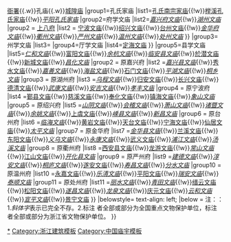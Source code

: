 {{Navbox
|name=浙江省境内的孔庙
|title=[[浙江省孔庙列表|浙江省境内的孔庙]]
|image=[[File:Hangzhou Kongmiao 20120518-08.jpg|180px]]<div style="height: 5px"></div>[[File:Cicheng Kongmiao 2013.07.27 12-48-52.jpg|180px]]<div style="height: 5px"></div>[[File:Huangyan Confucian Temple 44 2016-12.jpg|180px]]
|style = text-align:left;
|groupstyle = width:7em;text-align:center;
|above=浙江古代城市史系列：[[Template:浙江省境内的古城墙|城墙]]{{.w}}[[Template:浙江省境内的古衙署|衙署]]{{.w}}孔庙{{.w}}[[Template:浙江省境内的城隍庙|城隍庙]]
|group1=孔氏家庙
|list1=[[孔氏南宗家庙]]<sup>{{font|color=#FF7300|国}}</sup>{{!w}}[[榉溪孔氏家庙]]<sup>{{font|color=#FF7300|国}}</sup>{{!w}}''[[平阳孔氏家庙]]''
|group2=府学文庙
|list2={{Navbox subgroup
|groupstyle=font-weight:normal;
|group1 = [[下三府]]
|list1 = [[杭州碑林|杭州文庙]]<sup>{{font|color=#FF7300|国}}</sup>{{!w}}''[[嘉兴府文庙]]''{{!w}}''[[湖州文庙]]''
|group2 = [[上八府]]
|list2 = [[宁波文庙]]<sup>{{font|color=#FF7300|国}}</sup><sup>{{font|color=#2A52BE|省}}</sup>{{!w}}[[绍兴文庙]]{{!w}}[[台州府文庙|台州文庙]]<sup>{{font|color=#2A52BE|省}}</sup>{{!w}}''[[金华府文庙]]''{{!w}}''[[衢州文庙]]''{{!w}}''[[严州文庙]]''{{!w}}''[[温州府学文庙|温州文庙]]''{{!w}}''[[处州文庙]]''
}}
|group3=州学文庙
|list3={{Navbox subgroup
|groupstyle=font-weight:normal;
|group1 = 散州
|list1 =[[海宁文庙]]（杭州府）
}}
|group4=厅学文庙
|list4={{Navbox subgroup
|groupstyle=font-weight:normal;
|group1 = 直隶厅
|list1 =[[玉环学宫|玉环文庙]]{{!w}}[[定海文庙]]
}}
|group5=县学文庙
|list5={{Navbox subgroup
|groupstyle=font-weight:normal;
|group1 = 原杭州府
|list1 =''[[钱塘文庙]]''{{!w}}''[[仁和文庙]]''{{!w}}[[富阳文庙]]{{!w}}''[[余杭文庙]]''{{!w}}''[[临安县文庙]]''{{!w}}[[於潜文庙]]{{!w}}[[新登文庙|新城文庙]]{{!w}}''[[昌化文庙]]''
|group2 = 原嘉兴府
|list2 =''[[嘉兴县文庙]]''{{!w}}[[秀水文庙]]{{!w}}''[[嘉善文庙]]''{{!w}}''[[海盐文庙]]''{{!w}}[[崇德孔庙|石门文庙]]<sup>{{font|color=#2A52BE|省}}</sup>{{!w}}''[[平湖文庙]]''{{!w}}''[[桐乡文庙]]''
|group3 = 原湖州府
|list3 =''[[烏程文廟|乌程文庙]]''{{!w}}[[歸安文廟|归安文庙]]{{!w}}[[长兴孔庙|长兴文庙]]<sup>{{font|color=#2A52BE|省}}</sup>{{!w}}[[德清文庙]]{{!w}}''[[武康文庙]]''{{!w}}''[[安吉文庙]]''{{!w}}''[[孝丰文庙]]''
|group4 = 原宁波府
|list4 =[[鄞县文庙]]{{!w}}[[慈城孔庙|慈溪文庙]]<sup>{{font|color=#FF7300|国}}</sup>{{!w}}[[奉化县学旧址|奉化文庙]]<sup>{{font|color=#2A52BE|省}}</sup>{{!w}}[[镇海文庙]]<sup>{{font|color=#FF7300|国}}</sup>{{!w}}''[[象山文庙]]''
|group5 = 原绍兴府
|list5 =''[[山阴文庙]]''{{!w}}''[[会稽文庙]]''{{!w}}''[[萧山文庙]]''{{!w}}''[[诸暨文庙]]''{{!w}}''[[余姚文庙]]''{{!w}}[[上虞文庙]]{{!w}}''[[嵊县文庙]]''{{!w}}''[[新昌文庙]]''
|group6 = 原台州府
|list6 =''[[临海文庙]]''{{!w}}[[黄岩孔庙|黄岩文庙]]<sup>{{font|color=#2A52BE|省}}</sup>{{!w}}[[天台文庙]]{{!w}}[[宁海文庙]]{{!w}}[[仙居文庙]]{{!w}}''[[太平文庙]]''
|group7 = 原金华府
|list7 =''[[金华县文庙]]''{{!w}}[[兰溪文庙]]{{!w}}[[东阳文庙]]{{!w}}''[[义乌文庙]]''{{!w}}''[[永康文庙]]''{{!w}}[[武义文庙]]{{!w}}''[[浦江文庙]]''{{!w}}''[[汤溪文庙]]''
|group8 = 原衢州府
|list8 =[[西安县文庙]]{{!w}}[[龙游文庙]]{{!w}}''[[常山文庙]]''{{!w}}[[江山文庙]]{{!w}}''[[开化县文庙]]''
|group9 = 原严州府
|list9 =''[[建德文庙 (浙江)|建德文庙]]''{{!w}}''[[淳安文庙]]''{{!w}}''[[桐庐文庙]]''{{!w}}[[遂安县城|遂安文庙]]<sup>{{font|color=#2A52BE|省}}</sup>{{!w}}''[[寿昌文庙]]''{{!w}}''[[分水文庙]]''
|group10 = 原温州府
|list10 =[[永嘉文庙]]{{!w}}''[[乐清文庙]]''{{!w}}[[平阳文庙]]{{!w}}''[[瑞安文庙]]''{{!w}}''[[泰顺文庙]]''
|group11 = 原处州府
|list11 =''[[丽水文庙]]''{{!w}}''[[青田文庙]]''{{!w}}[[缙云文庙]]{{!w}}[[松阳文庙]]<sup>{{font|color=#2A52BE|省}}</sup>{{!w}}''[[遂昌文庙]]''{{!w}}''[[龙泉文庙]]''{{!w}}[[庆元文庙]]{{!w}}''[[云和文庙]]''{{!w}}''[[宣平文庙]]''{{!w}}[[景宁文庙]]<sup>{{font|color=#2A52BE|省}}</sup>
}}
|belowstyle= text-align: left;
|below = 注：：1.''斜体字''表示已完全不存。2.标注 <sup>{{font|color=#FF7300|国}}</sup> 者全部或部分为全国重点文物保护单位，标注 <sup>{{font|color=#2A52BE|省}}</sup> 者全部或部分为浙江省文物保护单位。
}}
<noinclude>
[[Category:浙江孔庙|*]]
[[Category:浙江建筑模板]]
[[Category:中国庙宇模板]]
</noinclude>